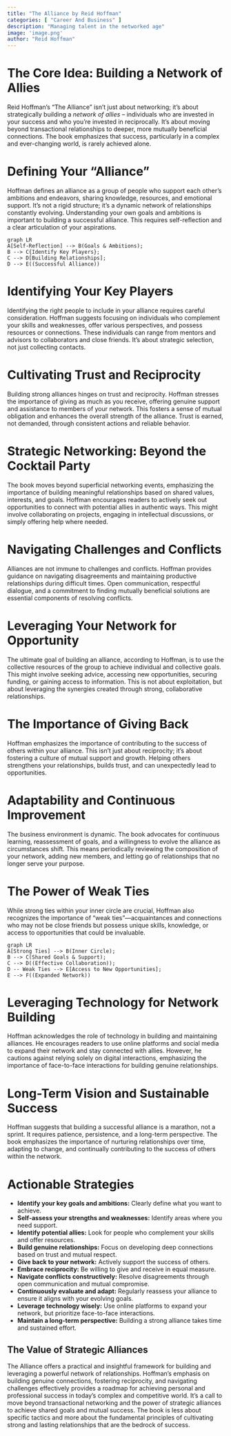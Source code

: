 ```yaml
---
title: "The Alliance by Reid Hoffman"
categories: [ "Career And Business" ]
description: "Managing talent in the networked age"
image: 'image.png'
author: "Reid Hoffman"
---
```

# The Core Idea: Building a Network of Allies

Reid Hoffman's "The Alliance" isn't just about networking; it's about strategically building a *network of allies* – individuals who are invested in your success and who you're invested in reciprocally.  It's about moving beyond transactional relationships to deeper, more mutually beneficial connections. The book emphasizes that success, particularly in a complex and ever-changing world, is rarely achieved alone.

# Defining Your "Alliance"

Hoffman defines an alliance as a group of people who support each other’s ambitions and endeavors, sharing knowledge, resources, and emotional support.  It’s not a rigid structure; it's a dynamic network of relationships constantly evolving.  Understanding your own goals and ambitions is important to building a successful alliance.  This requires self-reflection and a clear articulation of your aspirations.

```mermaid
graph LR
A[Self-Reflection] --> B(Goals & Ambitions);
B --> C{Identify Key Players};
C --> D[Building Relationships];
D --> E((Successful Alliance))
```

#  Identifying Your Key Players

Identifying the right people to include in your alliance requires careful consideration. Hoffman suggests focusing on individuals who complement your skills and weaknesses, offer various perspectives, and possess resources or connections. These individuals can range from mentors and advisors to collaborators and close friends. It's about strategic selection, not just collecting contacts.

# Cultivating Trust and Reciprocity

Building strong alliances hinges on trust and reciprocity.  Hoffman stresses the importance of giving as much as you receive, offering genuine support and assistance to members of your network. This fosters a sense of mutual obligation and enhances the overall strength of the alliance. Trust is earned, not demanded, through consistent actions and reliable behavior.

#  Strategic Networking: Beyond the Cocktail Party

The book moves beyond superficial networking events, emphasizing the importance of building meaningful relationships based on shared values, interests, and goals.  Hoffman encourages readers to actively seek out opportunities to connect with potential allies in authentic ways. This might involve collaborating on projects, engaging in intellectual discussions, or simply offering help where needed.


#  Navigating Challenges and Conflicts

Alliances are not immune to challenges and conflicts. Hoffman provides guidance on navigating disagreements and maintaining productive relationships during difficult times. Open communication, respectful dialogue, and a commitment to finding mutually beneficial solutions are essential components of resolving conflicts.


#  Leveraging Your Network for Opportunity

The ultimate goal of building an alliance, according to Hoffman, is to use the collective resources of the group to achieve individual and collective goals. This might involve seeking advice, accessing new opportunities, securing funding, or gaining access to information. This is not about exploitation, but about leveraging the synergies created through strong, collaborative relationships.

#  The Importance of Giving Back

Hoffman emphasizes the importance of contributing to the success of others within your alliance. This isn't just about reciprocity; it's about fostering a culture of mutual support and growth. Helping others strengthens your relationships, builds trust, and can unexpectedly lead to opportunities.


# Adaptability and Continuous Improvement

The business environment is dynamic. The book advocates for continuous learning, reassessment of goals, and a willingness to evolve the alliance as circumstances shift. This means periodically reviewing the composition of your network, adding new members, and letting go of relationships that no longer serve your purpose.

#  The Power of Weak Ties

While strong ties within your inner circle are crucial, Hoffman also recognizes the importance of "weak ties"—acquaintances and connections who may not be close friends but possess unique skills, knowledge, or access to opportunities that could be invaluable.

```mermaid
graph LR
A[Strong Ties] --> B(Inner Circle);
B --> C(Shared Goals & Support);
C --> D((Effective Collaboration));
D -- Weak Ties --> E[Access to New Opportunities];
E --> F((Expanded Network))
```

#  Leveraging Technology for Network Building

Hoffman acknowledges the role of technology in building and maintaining alliances.  He encourages readers to use online platforms and social media to expand their network and stay connected with allies. However, he cautions against relying solely on digital interactions, emphasizing the importance of face-to-face interactions for building genuine relationships.

#  Long-Term Vision and Sustainable Success

Hoffman suggests that building a successful alliance is a marathon, not a sprint. It requires patience, persistence, and a long-term perspective.  The book emphasizes the importance of nurturing relationships over time, adapting to change, and continually contributing to the success of others within the network.


# Actionable Strategies

* **Identify your key goals and ambitions:**  Clearly define what you want to achieve.
* **Self-assess your strengths and weaknesses:** Identify areas where you need support.
* **Identify potential allies:** Look for people who complement your skills and offer resources.
* **Build genuine relationships:** Focus on developing deep connections based on trust and mutual respect.
* **Give back to your network:** Actively support the success of others.
* **Embrace reciprocity:**  Be willing to give and receive in equal measure.
* **Navigate conflicts constructively:**  Resolve disagreements through open communication and mutual compromise.
* **Continuously evaluate and adapt:**  Regularly reassess your alliance to ensure it aligns with your evolving goals.
* **Leverage technology wisely:** Use online platforms to expand your network, but prioritize face-to-face interactions.
* **Maintain a long-term perspective:** Building a strong alliance takes time and sustained effort.

##  The Value of Strategic Alliances

The Alliance offers a practical and insightful framework for building and leveraging a powerful network of relationships. Hoffman's emphasis on building genuine connections, fostering reciprocity, and navigating challenges effectively provides a roadmap for achieving personal and professional success in today’s complex and competitive world.  It’s a call to move beyond transactional networking and the power of strategic alliances to achieve shared goals and mutual success.  The book is less about specific tactics and more about the fundamental principles of cultivating strong and lasting relationships that are the bedrock of success.

